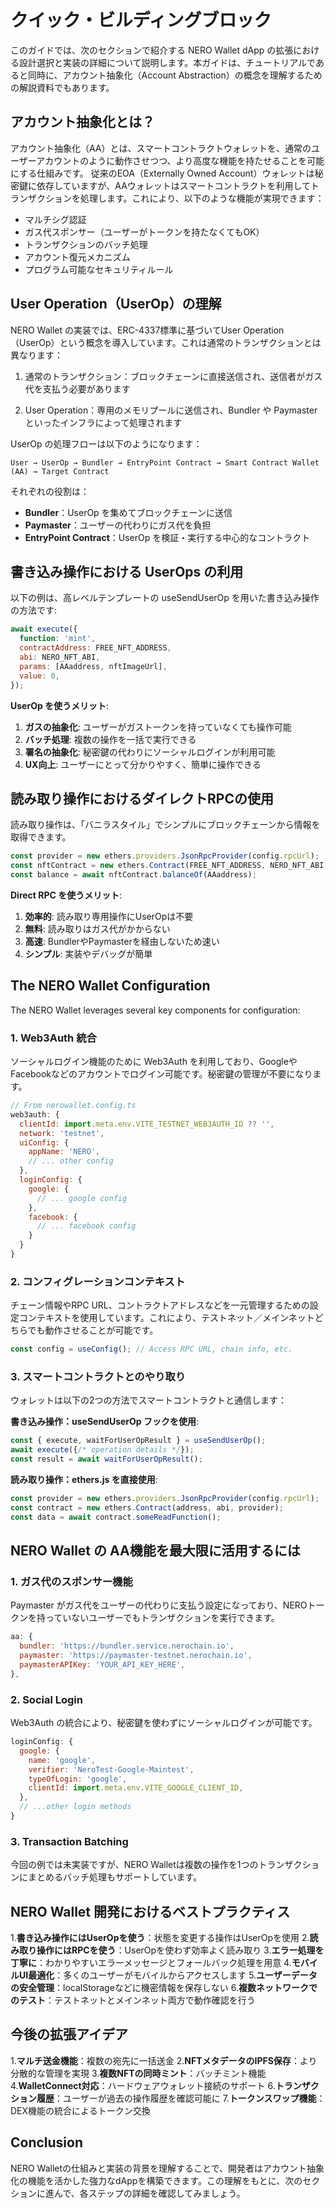 
# クイック・ビルディングブロック

このガイドでは、次のセクションで紹介する NERO Wallet dApp の拡張における設計選択と実装の詳細について説明します。本ガイドは、チュートリアルであると同時に、アカウント抽象化（Account Abstraction）の概念を理解するための解説資料でもあります。

## アカウント抽象化とは？

アカウント抽象化（AA）とは、スマートコントラクトウォレットを、通常のユーザーアカウントのように動作させつつ、より高度な機能を持たせることを可能にする仕組みです。
従来のEOA（Externally Owned Account）ウォレットは秘密鍵に依存していますが、AAウォレットはスマートコントラクトを利用してトランザクションを処理します。これにより、以下のような機能が実現できます：

- マルチシグ認証
- ガス代スポンサー（ユーザーがトークンを持たなくてもOK）
- トランザクションのバッチ処理
- アカウント復元メカニズム
- プログラム可能なセキュリティルール

## User Operation（UserOp）の理解

NERO Wallet の実装では、ERC-4337標準に基づいてUser Operation（UserOp）という概念を導入しています。これは通常のトランザクションとは異なります：

1. 通常のトランザクション：ブロックチェーンに直接送信され、送信者がガス代を支払う必要があります

2. User Operation：専用のメモリプールに送信され、Bundler や Paymaster といったインフラによって処理されます

UserOp の処理フローは以下のようになります：

```
User → UserOp → Bundler → EntryPoint Contract → Smart Contract Wallet (AA) → Target Contract
```

それぞれの役割は：

- **Bundler**：UserOp を集めてブロックチェーンに送信
- **Paymaster**：ユーザーの代わりにガス代を負担
- **EntryPoint Contract**：UserOp を検証・実行する中心的なコントラクト

## 書き込み操作における UserOps の利用

以下の例は、高レベルテンプレートの useSendUserOp を用いた書き込み操作の方法です:

```js
await execute({
  function: 'mint',
  contractAddress: FREE_NFT_ADDRESS,
  abi: NERO_NFT_ABI,
  params: [AAaddress, nftImageUrl],
  value: 0,
});
```

**UserOp を使うメリット**:

1. **ガスの抽象化**: ユーザーがガストークンを持っていなくても操作可能
2. **バッチ処理**: 複数の操作を一括で実行できる
3. **署名の抽象化**: 秘密鍵の代わりにソーシャルログインが利用可能
4. **UX向上**: ユーザーにとって分かりやすく、簡単に操作できる

## 読み取り操作におけるダイレクトRPCの使用

読み取り操作は、「バニラスタイル」でシンプルにブロックチェーンから情報を取得できます。

```js
const provider = new ethers.providers.JsonRpcProvider(config.rpcUrl);
const nftContract = new ethers.Contract(FREE_NFT_ADDRESS, NERO_NFT_ABI, provider);
const balance = await nftContract.balanceOf(AAaddress);
```

**Direct RPC を使うメリット**:

1. **効率的**: 読み取り専用操作にUserOpは不要
2. **無料**: 読み取りはガス代がかからない
3. **高速**: BundlerやPaymasterを経由しないため速い
4. **シンプル**: 実装やデバッグが簡単

## The NERO Wallet Configuration

The NERO Wallet leverages several key components for configuration:

### 1. Web3Auth 統合

ソーシャルログイン機能のために Web3Auth を利用しており、GoogleやFacebookなどのアカウントでログイン可能です。秘密鍵の管理が不要になります。

```js
// From nerowallet.config.ts
web3auth: {
  clientId: import.meta.env.VITE_TESTNET_WEB3AUTH_ID ?? '',
  network: 'testnet',
  uiConfig: {
    appName: 'NERO',
    // ... other config
  },
  loginConfig: {
    google: {
      // ... google config
    },
    facebook: {
      // ... facebook config
    }
  }
}
```

### 2. コンフィグレーションコンテキスト

チェーン情報やRPC URL、コントラクトアドレスなどを一元管理するための設定コンテキストを使用しています。これにより、テストネット／メインネットどちらでも動作させることが可能です。

```js
const config = useConfig(); // Access RPC URL, chain info, etc.
```

### 3. スマートコントラクトとのやり取り

ウォレットは以下の2つの方法でスマートコントラクトと通信します：

**書き込み操作：useSendUserOp フックを使用**:

```js
const { execute, waitForUserOpResult } = useSendUserOp();
await execute({/* operation details */});
const result = await waitForUserOpResult();
```

**読み取り操作：ethers.js を直接使用**:

```js
const provider = new ethers.providers.JsonRpcProvider(config.rpcUrl);
const contract = new ethers.Contract(address, abi, provider);
const data = await contract.someReadFunction();
```

## NERO Wallet の AA機能を最大限に活用するには

### 1. ガス代のスポンサー機能

Paymaster がガス代をユーザーの代わりに支払う設定になっており、NEROトークンを持っていないユーザーでもトランザクションを実行できます。

```js
aa: {
  bundler: 'https://bundler.service.nerochain.io',
  paymaster: 'https://paymaster-testnet.nerochain.io',
  paymasterAPIKey: 'YOUR_API_KEY_HERE',
},
```

### 2. Social Login

Web3Auth の統合により、秘密鍵を使わずにソーシャルログインが可能です。

```js
loginConfig: {
  google: {
    name: 'google',
    verifier: 'NeroTest-Google-Maintest',
    typeOfLogin: 'google',
    clientId: import.meta.env.VITE_GOOGLE_CLIENT_ID,
  },
  // ...other login methods
}
```

### 3. Transaction Batching

今回の例では未実装ですが、NERO Walletは複数の操作を1つのトランザクションにまとめるバッチ処理もサポートしています。

## NERO Wallet 開発におけるベストプラクティス

1.**書き込み操作にはUserOpを使う**：状態を変更する操作はUserOpを使用
2.**読み取り操作にはRPCを使う**：UserOpを使わず効率よく読み取り
3.**エラー処理を丁寧に**：わかりやすいエラーメッセージとフォールバック処理を用意
4.**モバイルUI最適化**：多くのユーザーがモバイルからアクセスします
5.**ユーザーデータの安全管理**：localStorageなどに機密情報を保存しない
6.**複数ネットワークでのテスト**：テストネットとメインネット両方で動作確認を行う

## 今後の拡張アイデア

1.**マルチ送金機能**：複数の宛先に一括送金
2.**NFTメタデータのIPFS保存**：より分散的な管理を実現
3.**複数NFTの同時ミント**：バッチミント機能
4.**WalletConnect対応**：ハードウェアウォレット接続のサポート
6.**トランザクション履歴**：ユーザーが過去の操作履歴を確認可能に
7.**トークンスワップ機能**：DEX機能の統合によるトークン交換

## Conclusion

NERO Walletの仕組みと実装の背景を理解することで、開発者はアカウント抽象化の機能を活かした強力なdAppを構築できます。この理解をもとに、次のセクションに進んで、各ステップの詳細を確認してみましょう。

<PageFeedback path="/ja/tutorials/high-level/building-blocks" />
